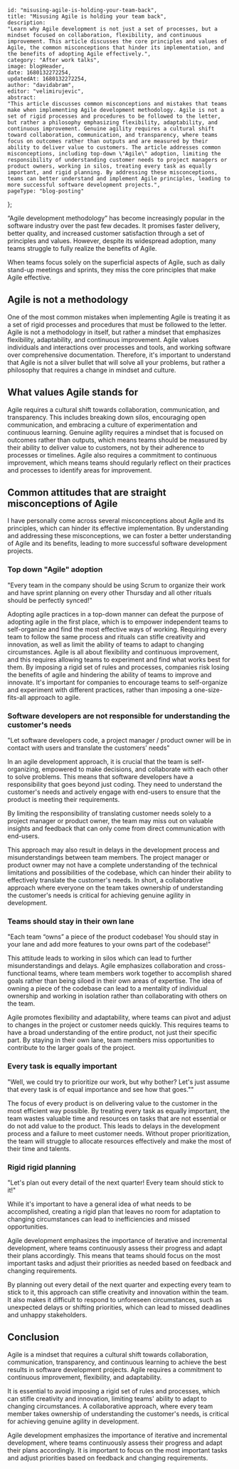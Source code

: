 
    id: "misusing-agile-is-holding-your-team-back",
    title: "Misusing Agile is holding your team back",
    description:
    "Learn why Agile development is not just a set of processes, but a mindset focused on collaboration, flexibility, and continuous improvement. This article discusses the core principles and values of Agile, the common misconceptions that hinder its implementation, and the benefits of adopting Agile effectively.",
    category: "After work talks",
    image: blogHeader,
    date: 1680132272254,
    updatedAt: 1680132272254,
    author: "davidabram",
    editor: "velimirujevic",
    abstract:
    "This article discusses common misconceptions and mistakes that teams make when implementing Agile development methodology. Agile is not a set of rigid processes and procedures to be followed to the letter, but rather a philosophy emphasizing flexibility, adaptability, and continuous improvement. Genuine agility requires a cultural shift toward collaboration, communication, and transparency, where teams focus on outcomes rather than outputs and are measured by their ability to deliver value to customers. The article addresses common misconceptions, including top-down \"Agile\" adoption, limiting the responsibility of understanding customer needs to project managers or product owners, working in silos, treating every task as equally important, and rigid planning. By addressing these misconceptions, teams can better understand and implement Agile principles, leading to more successful software development projects.",
    pageType: "blog-posting"
};

“Agile development methodology” has become increasingly popular in the software industry over the past few decades. It promises faster delivery, better quality, and increased customer satisfaction through a set of principles and values. However, despite its widespread adoption, many teams struggle to fully realize the benefits of Agile. 

When teams focus solely on the superficial aspects of Agile, such as daily stand-up meetings and sprints, they miss the core principles that make Agile effective. 

<ContentTable tocData={props.toc} />

## Agile is not a methodology

One of the most common mistakes when implementing Agile is treating it as a set of rigid processes and procedures that must be followed to the letter. Agile is not a methodology in itself, but rather a mindset that emphasizes flexibility, adaptability, and continuous improvement. Agile values individuals and interactions over processes and tools, and working software over comprehensive documentation. Therefore, it's important to understand that Agile is not a silver bullet that will solve all your problems, but rather a philosophy that requires a change in mindset and culture.

## What values Agile stands for

Agile requires a cultural shift towards collaboration, communication, and transparency. This includes breaking down silos, encouraging open communication, and embracing a culture of experimentation and continuous learning. Genuine agility requires a mindset that is focused on outcomes rather than outputs, which means teams should be measured by their ability to deliver value to customers, not by their adherence to processes or timelines. Agile also requires a commitment to continuous improvement, which means teams should regularly reflect on their practices and processes to identify areas for improvement.

## Common attitudes that are straight misconceptions of Agile

I have personally come across several misconceptions about Agile and its principles, which can hinder its effective implementation. By understanding and addressing these misconceptions, we can foster a better understanding of Agile and its benefits, leading to more successful software development projects.

### Top down "Agile" adoption

"Every team in the company should be using Scrum to organize their work and have sprint planning on every other Thursday and all other rituals should be perfectly synced!"

Adopting agile practices in a top-down manner can defeat the purpose of adopting agile in the first place, which is to empower independent teams to self-organize and find the most effective ways of working.
Requiring every team to follow the same process and rituals can stifle creativity and innovation, as well as limit the ability of teams to adapt to changing circumstances. Agile is all about flexibility and continuous improvement, and this requires allowing teams to experiment and find what works best for them. By imposing a rigid set of rules and processes, companies risk losing the benefits of agile and hindering the ability of teams to improve and innovate. It's important for companies to encourage teams to self-organize and experiment with different practices, rather than imposing a one-size-fits-all approach to agile.

### Software developers are not responsible for understanding the customer's needs

"Let software developers code, a project manager / product owner will be in contact with users and translate the customers’ needs"

In an agile development approach, it is crucial that the team is self-organizing, empowered to make decisions, and collaborate with each other to solve problems. This means that software developers have a responsibility that goes beyond just coding. They need to understand the customer's needs and actively engage with end-users to ensure that the product is meeting their requirements. 

By limiting the responsibility of translating customer needs solely to a project manager or product owner, the team may miss out on valuable insights and feedback that can only come from direct communication with end-users. 

This approach may also result in delays in the development process and misunderstandings between team members. The project manager or product owner may not have a complete understanding of the technical limitations and possibilities of the codebase, which can hinder their ability to effectively translate the customer's needs. In short, a collaborative approach where everyone on the team takes ownership of understanding the customer's needs is critical for achieving genuine agility in development.

### Teams should stay in their own lane

"Each team “owns” a piece of the product codebase! You should stay in your lane and add more features to your owns part of the codebase!"

This attitude leads to working in silos which can lead to further misunderstandings and delays. Agile emphasizes collaboration and cross-functional teams, where team members work together to accomplish shared goals rather than being siloed in their own areas of expertise. The idea of owning a piece of the codebase can lead to a mentality of individual ownership and working in isolation rather than collaborating with others on the team.

Agile promotes flexibility and adaptability, where teams can pivot and adjust to changes in the project or customer needs quickly. This requires teams to have a broad understanding of the entire product, not just their specific part. By staying in their own lane, team members miss opportunities to contribute to the larger goals of the project.

### Every task is equally important

"Well, we could try to prioritize our work, but why bother? Let's just assume that every task is of equal importance and see how that goes.""

The focus of every product is on delivering value to the customer in the most efficient way possible. By treating every task as equally important, the team wastes valuable time and resources on tasks that are not essential or do not add value to the product. This leads to delays in the development process and a failure to meet customer needs. Without proper prioritization, the team will struggle to allocate resources effectively and make the most of their time and talents.

### Rigid rigid planning

"Let's plan out every detail of the next quarter! Every team should stick to it!"

While it's important to have a general idea of what needs to be accomplished, creating a rigid plan that leaves no room for adaptation to changing circumstances can lead to inefficiencies and missed opportunities.

Agile development emphasizes the importance of iterative and incremental development, where teams continuously assess their progress and adapt their plans accordingly. This means that teams should focus on the most important tasks and adjust their priorities as needed based on feedback and changing requirements.

By planning out every detail of the next quarter and expecting every team to stick to it, this approach can stifle creativity and innovation within the team. It also makes it difficult to respond to unforeseen circumstances, such as unexpected delays or shifting priorities, which can lead to missed deadlines and unhappy stakeholders.


## Conclusion

Agile is a mindset that requires a cultural shift towards collaboration, communication, transparency, and continuous learning to achieve the best results in software development projects. Agile requires a commitment to continuous improvement, flexibility, and adaptability. 

It is essential to avoid imposing a rigid set of rules and processes, which can stifle creativity and innovation, limiting teams' ability to adapt to changing circumstances. A collaborative approach, where every team member takes ownership of understanding the customer's needs, is critical for achieving genuine agility in development.

Agile development emphasizes the importance of iterative and incremental development, where teams continuously assess their progress and adapt their plans accordingly. It is important to focus on the most important tasks and adjust priorities based on feedback and changing requirements.


